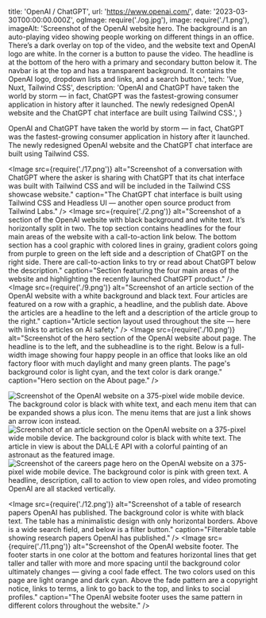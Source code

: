   title: 'OpenAI / ChatGPT',
  url: 'https://www.openai.com/',
  date: '2023-03-30T00:00:00.000Z',
  ogImage: require('./og.jpg'),
  image: require('./1.png'),
  imageAlt: 'Screenshot of the OpenAI website hero. The background is an auto-playing video showing people working on different things in an office. There’s a dark overlay on top of the video, and the website text and OpenAI logo are white. In the corner is a button to pause the video. The headline is at the bottom of the hero with a primary and secondary button below it. The navbar is at the top and has a transparent background. It contains the OpenAI logo, dropdown lists and links, and a search button.',
  tech: 'Vue, Nuxt, Tailwind CSS',
  description: 'OpenAI and ChatGPT have taken the world by storm — in fact, ChatGPT was the fastest-growing consumer application in history after it launched. The newly redesigned OpenAI website and the ChatGPT chat interface are built using Tailwind CSS.',
}

<Intro title="The fastest growing consumer application in history.">

OpenAI and ChatGPT have taken the world by storm — in fact, ChatGPT was the fastest-growing consumer application in history after it launched. The newly redesigned OpenAI website and the ChatGPT chat interface are built using Tailwind CSS.

</Intro>

<Image src={require('./17.png')} alt="Screenshot of a conversation with ChatGPT where the asker is sharing with ChatGPT that its chat interface was built with Tailwind CSS and will be included in the Tailwind CSS showcase website." caption="The ChatGPT chat interface is built using Tailwind CSS and Headless UI — another open source product from Tailwind Labs." />
<Image src={require('./2.png')} alt="Screenshot of a section of the OpenAI website with black background and white text. It’s horizontally split in two. The top section contains headlines for the four main areas of the website with a call-to-action link below. The bottom section has a cool graphic with colored lines in grainy, gradient colors going from purple to green on the left side and a description of ChatGPT on the right side. There are call-to-action links to try or read about ChatGPT below the description." caption="Section featuring the four main areas of the website and highlighting the recently launched ChatGPT product." />
<Image src={require('./9.png')} alt="Screenshot of an article section of the OpenAI website with a white background and black text. Four articles are featured on a row with a graphic, a headline, and the publish date. Above the articles are a headline to the left and a description of the article group to the right." caption="Article section layout used throughout the site — here with links to articles on AI safety." />
<Image src={require('./10.png')} alt="Screenshot of the hero section of the OpenAI website about page. The headline is to the left, and the subheadline is to the right. Below is a full-width image showing four happy people in an office that looks like an old factory floor with much daylight and many green plants. The page's background color is light cyan, and the text color is dark orange." caption="Hero section on the About page." />

<Mobile caption="The OpenAI website experience on a 375-pixel width mobile device.">
  <Image src={require('./13.png')} alt="Screenshot of the OpenAI website on a 375-pixel wide mobile device. The background color is black with white text, and each menu item that can be expanded shows a plus icon. The menu items that are just a link shows an arrow icon instead." />
  <Image src={require('./14.png')} alt="Screenshot of an article section on the OpenAI website on a 375-pixel wide mobile device. The background color is black with white text. The article in view is about the DALL·E API with a colorful painting of an astronaut as the featured image." />
  <Image src={require('./15.png')} alt="Screenshot of the careers page hero on the OpenAI website on a 375-pixel wide mobile device. The background color is pink with green text. A headline, description, call to action to view open roles, and video promoting OpenAI are all stacked vertically." />
</Mobile>

<Image src={require('./12.png')} alt="Screenshot of a table of research papers OpenAI has published. The background color is white with black text. The table has a minimalistic design with only horizontal borders. Above is a wide search field, and below is a filter button." caption="Filterable table showing research papers OpenAI has published." />
<Image src={require('./11.png')} alt="Screenshot of the OpenAI website footer. The footer starts in one color at the bottom and features horizontal lines that get taller and taller with more and more spacing until the background color ultimately changes — giving a cool fade effect. The two colors used on this page are light orange and dark cyan. Above the fade pattern are a copyright notice, links to terms, a link to go back to the top, and links to social profiles." caption="The OpenAI website footer uses the same pattern in different colors throughout the website." />
